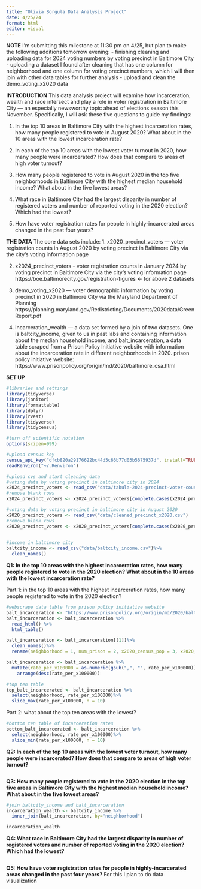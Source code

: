 ```yaml
---
title: "Olivia Borgula Data Analysis Project"
date: 4/25/24
format: html
editor: visual
---
```

**NOTE**
I'm submitting this milestone at 11:30 pm on 4/25, but plan to make the following additions tomorrow evening:
- finishing cleaning and uploading data for 2024 voting numbers by voting precinct in Baltimore City 
- uploading a dataset I found after cleaning that has one column for neighborhood and one column for voting precinct numbers, which I will then join with other data tables for further analysis 
- upload and clean the demo_voting_x2020 data


**INTRODUCTION**
This data analysis project will examine how incarceration, wealth and race intersect and play a role in voter registration in Baltimore City — an especially newsworthy topic ahead of elections season this November. Specifically, I will ask these five questions to guide my findings:

1. In the top 10 areas in Baltimore City with the highest incarceration rates, how many people registered to vote in August 2020? What about in the 10 areas with the lowest incarceration rate?

2. In each of the top 10 areas with the lowest voter turnout in 2020, how many people were incarcerated? How does that compare to areas of high voter turnout?

3. How many people registered to vote in August 2020 in the top five neighborhoods in Baltimore City with the highest median household income? What about in the five lowest areas?

4. What race in Baltimore City had the largest disparity in number of registered voters and number of reported voting in the 2020 election? Which had the lowest?

5. How have voter registration rates for people in highly-incarcerated areas changed in the past four years? 

**THE DATA**
The core data sets include: 
1. x2020_precinct_voters — voter registration counts in August 2020 by voting precinct in Baltimore City via the city's voting information page

2. x2024_precinct_voters - voter registration counts in January 2024 by voting precinct in Baltimore City via the city's voting information page 
https://boe.baltimorecity.gov/registration-figures <- for above 2 datasets

3. demo_voting_x2020 — voter demographic information by voting precinct in 2020 in Baltimore City via the Maryland Department of Planning
https://planning.maryland.gov/Redistricting/Documents/2020data/GreenReport.pdf

4. incarceration_wealth — a data set formed by a join of two datasets. One is baltcity_income, given to us in past labs and containing information about the median household income, and balt_incarceration, a data table scraped from a Prison Policy Initiative website with information about the incarceration rate in different neighborhoods in 2020. 
prison policy initiative website: https://www.prisonpolicy.org/origin/md/2020/baltimore_csa.html

**SET UP**

```r
#libraries and settings
library(tidyverse)
library(janitor)
library(formattable)
library(dplyr)
library(rvest)
library(tidyverse)
library(tidycensus)

#turn off scientific notation
options(scipen=999)
```

```r
#upload census key
census_api_key("dfcb820a29176622bc44d5c66b77d03b5675937d", install=TRUE, overwrite = TRUE)
readRenviron("~/.Renviron")
```

```r
#upload cvs and start cleaning data 
#voting data by voting precinct in baltimore city in 2024 
x2024_precinct_voters <- read_csv("data/tabula-2024-precinct-voter-counts.csv")
#remove blank rows
x2024_precinct_voters <- x2024_precinct_voters[complete.cases(x2024_precinct_voters), ]

#voting data by voting precinct in baltimore city in August 2020 
x2020_precinct_voters <- read_csv("data/cleaned_precinct_x2020.csv")
#remove blank rows
x2020_precinct_voters <- x2020_precinct_voters[complete.cases(x2020_precinct_voters), ]
  

#income in baltimore city
baltcity_income <- read_csv("data/baltcity_income.csv")%>%
  clean_names()

```

**Q1: In the top 10 areas with the highest incarceration rates, how many people registered to vote in the 2020 election? What about in the 10 areas with the lowest incarceration rate?**

Part 1: in the top 10 areas with the highest incarceration rates, how many people registered to vote in the 2020 election?

```r
#webscrape data table from prison policy initiative website 
balt_incarceration <- "https://www.prisonpolicy.org/origin/md/2020/baltimore_csa.html"
balt_incarceration <- balt_incarceration %>% 
  read_html() %>% 
  html_table()

balt_incarceration <- balt_incarceration[[1]]%>%
  clean_names()%>%
  rename(neighborhood = 1, num_prison = 2, x2020_census_pop = 3, x2020_total_pop = 4, rate_per_x100000 = 5)

balt_incarceration <- balt_incarceration %>%
  mutate(rate_per_x100000 = as.numeric(gsub(",", "", rate_per_x100000)))%>%
    arrange(desc(rate_per_x100000))

#top ten table
top_balt_incarcerated <- balt_incarceration %>%
  select(neighborhood, rate_per_x100000)%>%
  slice_max(rate_per_x100000, n = 10)
```

Part 2: what about the top ten areas with the lowest?
```r
#bottom ten table of incarceration rates
bottom_balt_incarcerated <- balt_incarceration %>%
  select(neighborhood, rate_per_x100000)%>%
  slice_min(rate_per_x100000, n = 10)
```

**Q2: In each of the top 10 areas with the lowest voter turnout, how many people were incarcerated? How does that compare to areas of high voter turnout?**

```r

```


**Q3: How many people registered to vote in the 2020 election in the top five areas in Baltimore City with the highest median household income? What about in the five lowest areas?**

```r
#join baltcity_income and balt_incarceration
incarceration_wealth <- baltcity_income %>%
  inner_join(balt_incarceration, by="neighborhood")

incarceration_wealth

```


**Q4: What race in Baltimore City had the largest disparity in number of registered voters and number of reported voting in the 2020 election? Which had the lowest? **

```r

```

**Q5: How have voter registration rates for people in highly-incarcerated areas changed in the past four years?**
For this I plan to do data visualization 

